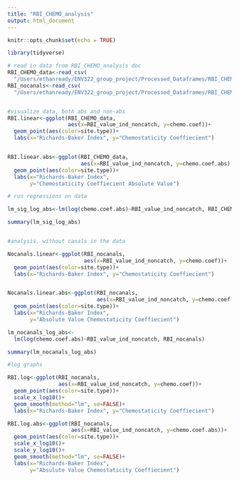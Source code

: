 ```yaml
---
title: "RBI_CHEMO_analysis"
output: html_document
---
```


```r
knitr::opts_chunk$set(echo = TRUE)
```

```r
library(tidyverse)

# read in data from RBI_CHEMO_analysis doc
RBI_CHEMO_data<-read_csv(
  "/Users/ethanready/ENV322_group_project/Processed_Dataframes/RBI_CHEMO_data.csv")
RBI_nocanals<-read_csv(
  "/Users/ethanready/ENV322_group_project/Processed_Dataframes/RBI_CHEMO_nocanals.csv")  


#visualize data, both abs and non-abs
RBI.linear<-ggplot(RBI_CHEMO_data, 
                   aes(x=RBI_value_ind_noncatch, y=chemo.coef))+
  geom_point(aes(color=site.type))+
  labs(x="Richards-Baker Index", y="Chemostaticity Coeffiecient")


RBI.linear.abs<-ggplot(RBI_CHEMO_data, 
                       aes(x=RBI_value_ind_noncatch, y=chemo.coef.abs))+
  geom_point(aes(color=site.type))+
  labs(x="Richards-Baker Index", 
       y="Chemostaticity Coeffiecient Absolute Value")

# run regressions on data

lm_sig_log_abs<-lm(log(chemo.coef.abs)~RBI_value_ind_noncatch, RBI_CHEMO_data)

summary(lm_sig_log_abs)


#analysis, without canals in the data

Nocanals.linear<-ggplot(RBI_nocanals, 
                        aes(x=RBI_value_ind_noncatch, y=chemo.coef))+
  geom_point(aes(color=site.type))+
  labs(x="Richards-Baker Index", y="Chemostaticity Coeffiecient")


Nocanals.linear.abs<-ggplot(RBI_nocanals, 
                            aes(x=RBI_value_ind_noncatch, y=chemo.coef.abs))+
  geom_point(aes(color=site.type))+
  labs(x="Richards-Baker Index",
       y="Absolute Value Chemostaticity Coeffiecient")

lm_nocanals_log_abs<-
  lm(log(chemo.coef.abs)~RBI_value_ind_noncatch, RBI_nocanals)

summary(lm_nocanals_log_abs)

#log graphs

RBI.log<-ggplot(RBI_nocanals, 
                aes(x=RBI_value_ind_noncatch, y=chemo.coef))+
  geom_point(aes(color=site.type))+
  scale_x_log10()+
  geom_smooth(method="lm", se=FALSE)+
  labs(x="Richards-Baker Index", y="Chemostaticity Coeffiecient")

RBI.log.abs<-ggplot(RBI_nocanals, 
                    aes(x=RBI_value_ind_noncatch, y=chemo.coef.abs))+
  geom_point(aes(color=site.type))+
  scale_x_log10()+
  scale_y_log10()+
  geom_smooth(method="lm", se=FALSE)+
  labs(x="Richards-Baker Index", 
       y="Absulute Value Chemostaticity Coeffiecient")
```



